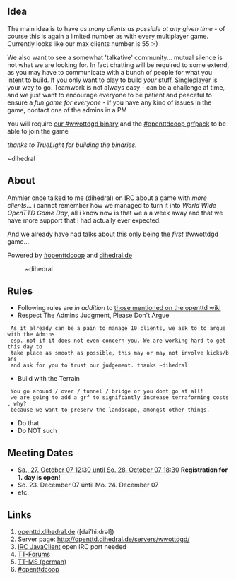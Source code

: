 ==Idea==
The main idea is to have ''as many clients as possible at any given time'' - of course this is again a limited number as with every multiplayer game. Currently looks like our max clients number is 55 :-)

We also want to see a somewhat 'talkative' community... mutual silence is not what we are looking for.
In fact chatting will be required to some extend, as you may have to communicate with a bunch of people for what you intent to build. If you only want to play to build ''your'' stuff, Singleplayer is your way to go. Teamwork is not always easy - can be a challenge at time, and we just want to encourage everyone to be patient and peaceful to ensure a ''fun game for everyone'' - if you have any kind of issues in the game, contact one of the admins in a PM

You will require [http://nightly.openttd.org/wwottdgd/files our #wwottdgd binary]
and the [http://openttdcoop.ppcis.org/wiki/index.php/Grf #openttdcoop grfpack] to be able to join the game

''thanks to TrueLight for building the binaries.''


~dihedral

==About==
Ammler once talked to me (dihedral) on IRC about a game with ''more clients''... i cannot remember how we managed to turn it into ''World Wide OpenTTD Game Day'', all i know now is that we a a week away and that we have more support that i had actually ever expected.

And we already have had talks about this only being the ''first'' #wwottdgd game...


Powered by [http://openttdcoop.ppcis.org #openttdcoop] and [http://openttd.dihedral.de dihedral.de]

:~dihedral

==Rules==
* Following rules are ''in addition'' to [http://wiki.openttd.org/index.php/Multiplayer_rules those mentioned on the openttd wiki]
* Respect The Admins Judgment, Please Don't Argue
  As it already can be a pain to manage 10 clients, we ask to to argue with the Admins
  esp. not if it does not even concern you. We are working hard to get this day to
  take place as smooth as possible, this may or may not involve kicks/bans
  and ask for you to trust our judgement. thanks ~dihedral
* Build with the Terrain
  You go around / over / tunnel / bridge or you dont go at all!
  we are going to add a grf to signifcantly increase terraforming costs, why?
  because we want to preserv the landscape, amongst other things.
* Do that
* Do NOT such

==Meeting Dates==
* [[en/Archive/Community/World Wide OpenTTD Game Day/1|Sa., 27. October 07 12:30 until So. 28. October 07 18:30]] '''Registration for 1. day is open!'''
* So. 23. December 07 until Mo. 24. December 07 
* etc.

==Links==
# [http://openttd.dihedral.de/category/wwottdgd/ openttd.dihedral.de] ([dai’hi:drəl])
# Server page: http://openttd.dihedral.de/servers/wwottdgd/
# [http://www.kickmeto.gellar.net/pjirc/index.php?page=advanced&server=irc.oftc.net&chan=%23wwottdgd IRC JavaClient] open IRC port needed
# [http://www.tt-forums.net/viewtopic.php?f=29&t=34429 TT-Forums]
# [http://www.tt-ms.de/forum/showthread.php?tid=3066 TT-MS (german)]
# [http://openttdcoop.ppcis.org #openttdcoop]